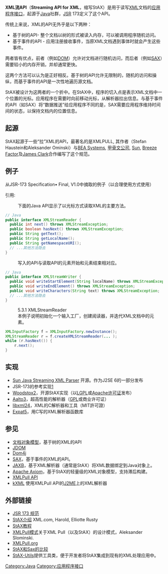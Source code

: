'''XML流API'''（'''Streaming API for XML'''，缩写StAX）是用于读写[[XML|XML]]文档的[[应用程序接口|应用程序接口]]，起源于[[Java|Java]]社群，[[JSR|JSR]] 173定义了这个API。

传统上来说，XML的API无外乎是以下两种：
* 基于树的API- 整个文档以树的形式被读入内存，可以被调用程序随机访问。
* 基于事件的API - 应用注册接收事件，当原XML文档遇到事体时就会产生这些事件。
两者皆有优点，前者（例如[[文档对象模型|DOM]]）允许对文档进行随机访问，而后者（例如[[SAX|SAX]]）需要较小的内存开销，并却通常更快。

这两个方法可以认为是正好相反。基于树的API允许无限制的，随机的访问和操纵，而基于事件的API是一次性地遍历源文档。

StAX被设计为这两者的一个折中。在StAX中，程序的切入点是表示XML文档中一个位置的光标。应用程序在需要时向前移动光标，从解析器拉出信息。与基于事件的API（如SAX）将“数据推送”给应用程序不同的是，SAX需要应用程序维持时间间的状态，以保持文档内的位置信息。

== 起源 ==
StAX起源于一些“拉”XML的API，最著名的是XMLPULL, 其作者（Stefan Haustein和Aleksander Ominski）与[[BEA_Systems|BEA Systems]], [[甲骨文公司|甲骨文公司]], [[Sun_Microsystems|Sun]], [http://www.breezefactor.com/ Breeze Factor]{{Wayback|url=http://www.breezefactor.com/ |date=20110207225142 }}及[[James_Clark_(XML_expert)|James Clark]]合作编写了这个规范。

== 例子 ==

从JSR-173 Specification• Final, V1.0中摘取的例子（以合理使用方式使用）

引用:
:下面的Java API显示了以光标方式读取XML的主要方法。
<syntaxhighlight lang="java">
// Java 
public interface XMLStreamReader { 
  public int next() throws XMLStreamException; 
  public boolean hasNext() throws XMLStreamException; 
  public String getText(); 
  public String getLocalName(); 
  public String getNamespaceURI(); 
  // ...其他方法隐去
} 
</syntaxhighlight>
:写入的API与读取API的元素开始和元素结束相对应。
<syntaxhighlight lang="java">
// Java 
public interface XMLStreamWriter { 
  public void writeStartElement(String localName) throws XMLStreamException;
  public void writeEndElement() throws XMLStreamException; 
  public void writeCharacters(String text) throws XMLStreamException; 
  // ...其他方法隐去
} 
</syntaxhighlight>
:5.3.1 XMLStreamReader 
:本例子说明初始化一个输入工厂，创建阅读器，并迭代XML文档中的元素。
<syntaxhighlight lang="java">
XMLInputFactory f = XMLInputFactory.newInstance(); 
XMLStreamReader r = f.createXMLStreamReader(... ); 
while (r.hasNext()) { 
    r.next(); 
}
</syntaxhighlight>

== 实现 ==

* [https://sjsxp.dev.java.net Sun Java Streaming XML Parser]{{dead link|date=2017年11月 |bot=InternetArchiveBot |fix-attempted=yes }} 开源。作为J2SE 6的一部分发布
* JSR-173的参考实现[https://web.archive.org/web/20100724040030/http://stax.codehaus.org/]
* [[Woodstox|Woodstox]][https://web.archive.org/web/20150525234136/http://woodstox.codehaus.org/]，开源StAX实现（以[[GNU宽通用公共许可证|LGPL]]或[[Apache许可证|Apache许可证]]发布）
* [[Aalto|Aalto]][https://web.archive.org/web/20100422200438/http://wiki.fasterxml.com/AaltoHome]，超高性能的解析器（[[GNU通用公共许可证|GPL]]或商业许可证）
* [[libxml2|libxml2]][http://xmlsoft.org/html/libxml-xmlwriter.html]{{Wayback|url=http://xmlsoft.org/html/libxml-xmlwriter.html |date=20100612202702 }}，XML的C解析器和工具（MIT許可證）
* [[Expat_(XML)|Expat]][http://expat.sourceforge.net/]{{Wayback|url=http://expat.sourceforge.net/ |date=20100724165509 }}，用C写的XML解析器函数库

== 参见 ==
* [[文档对象模型|文档对象模型]]，基于树的XML的API
* [[JDOM|JDOM]]
* [[Dom4j|Dom4j]]
* [[SAX|SAX]]，基于事件的XML的API。
* [[JAXB|JAXB]]，基于XML解析器（通常是StAX）将XML数据绑定到Java对象上。
* [[Apache_Axiom|Apache Axiom]]，基于StAX的轻量级的XML对象模型，支持滞后构建。
* [[XMLPull_API|XMLPull API]]
* [[kXML|kXML]] 使用XMLPull API的[[J2ME|J2ME]]上的XML解析器

== 外部链接 ==
* [http://jcp.org/en/jsr/detail?id=173 JSR 173 规范]{{Wayback|url=http://jcp.org/en/jsr/detail?id=173 |date=20100809153855 }} 
* [http://www.xml.com/pub/a/2003/09/17/stax.html StAX介绍]{{Wayback|url=http://www.xml.com/pub/a/2003/09/17/stax.html |date=20100725172646 }} XML.com, Harold, Elliotte Rusty
* [https://web.archive.org/web/20071212145813/http://www.vogella.de/articles/JavaXML/article.html StAX教程]
* [https://web.archive.org/web/20120630184808/http://www.extreme.indiana.edu/~aslom/xmlpull/patterns.html XMLPull模式]关于XML Pull（以及StAX）的设计模式，Aleksander Slominski.
* [http://www.xmlpull.org/ XMLPull.org]{{Wayback|url=http://www.xmlpull.org/ |date=20100724153213 }}
* [http://www.devx.com/Java/Article/30298/0 StAX和Sax的比较]{{Wayback|url=http://www.devx.com/Java/Article/30298/0 |date=20100722143639 }}
* [https://web.archive.org/web/20070813023718/https://stax-utils.dev.java.net/ StAX-Utils]提供工具类，便于开发者将StAX集成到现有的XML处理应用中。

[[Category:Java|Category:Java]]
[[Category:应用程序接口|Category:应用程序接口]]